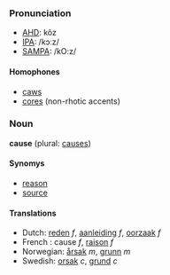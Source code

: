 ===Pronunciation===
*[[w:AHD|AHD]]: kôz
*[[w:IPA|IPA]]: /kɔːz/
*[[w:SAMPA|SAMPA]]: /kO:z/

====Homophones====
*[[caws]]
*[[cores]] (non-rhotic accents)

===Noun===
'''cause''' (plural: [[causes]])

====Synomys====
*[[reason]]
*[[source]]

====Translations====
*Dutch: [[reden]] ''f'', [[aanleiding]] ''f'', [[oorzaak]] ''f''
*French : cause ''f'', [[raison]] ''f''
*Norwegian: [[årsak]] ''m'', [[grunn]] ''m''
*Swedish: [[orsak]] ''c'', [[grund]] ''c''